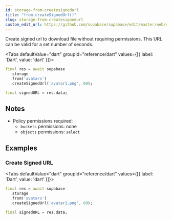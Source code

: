 ```yaml
---
id: storage-from-createsignedurl
title: "from.createSignedUrl()"
slug: storage-from-createsignedurl
custom_edit_url: https://github.com/supabase/supabase/edit/master/web/spec/dart.yml
---
```



Create signed url to download file without requiring permissions. This URL can be valid for a set number of seconds.


<Tabs
  defaultValue="dart"
  groupId="reference/dart"
  values={[{ label: 'Dart', value: 'dart' }]}>

<TabItem value="dart">

```dart
final res = await supabase
  .storage
  .from('avatars')
  .createSignedUrl('avatar1.png', 60);

final signedURL = res.data;
```


</TabItem>

</Tabs>





## Notes

- Policy permissions required:
  - `buckets` permissions: none 
  - `objects` permissions: `select`










## Examples

### Create Signed URL



<Tabs
  defaultValue="dart"
  groupId="reference/dart"
  values={[{ label: 'Dart', value: 'dart' }]}>

<TabItem value="dart">

```dart
final res = await supabase
  .storage
  .from('avatars')
  .createSignedUrl('avatar1.png', 60);

final signedURL = res.data;
```


</TabItem>

</Tabs>